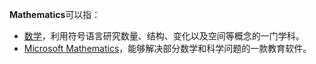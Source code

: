 {{Disambig}}
'''Mathematics'''可以指：
*[[数学|数学]]，利用符号语言研究数量、结构、变化以及空间等概念的一门学科。
*[[Microsoft_Mathematics|Microsoft Mathematics]]，能够解决部分数学和科学问题的一款教育软件。